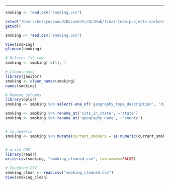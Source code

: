 ---

```r

smoking <- read.csv("smoking.csv")

setwd("/Users/betsynorwood/Documents/GitHub/final-team-projects-darkorchid/DarkOrchid/Individual Work/Norwood/Smoking Data")
getwd()

smoking <- read.csv("smoking.csv")

View(smoking)
glimpse(smoking)

# Deletes 1st row 
smoking <- smoking[-c(1), ]

# Clean names 
library(janitor)
smoking <- clean_names(smoking)
names(smoking)

# Remove columns
library(dplyr)
smoking <- smoking %>% select(-one_of('geography_type_description', 'data_time_period', 'geographic_vintage', 'data_source', 'selected_location', 'formatted_geo_id'))

smoking <- smoking %>% rename_at('sits_in_state', ~'state') 
smoking <- smoking %>% rename_at('geography_name', ~'county')


# as.numeric 
smoking <- smoking %>% mutate(current_smokers = as.numeric(current_smokers))


# write CSV 
library(readr)
write.csv(smoking, "smoking_cleaned.csv", row.names=FALSE)

# Checking CSV 
smoking_clean <- read.csv("smoking_cleaned.csv")
View(smoking_clean)

```

